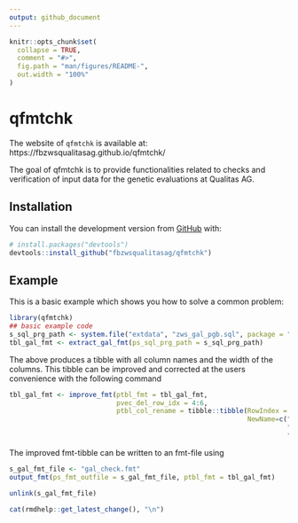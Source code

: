 ```yaml
---
output: github_document
---
```


<!-- README.md is generated from README.Rmd. Please edit that file -->

```r
knitr::opts_chunk$set(
  collapse = TRUE,
  comment = "#>",
  fig.path = "man/figures/README-",
  out.width = "100%"
)
```

# qfmtchk

<!-- badges: start -->
<!-- badges: end -->

The website of `qfmtchk` is available at:  https://fbzwsqualitasag.github.io/qfmtchk/

The goal of qfmtchk is to provide functionalities related to checks and verification of input data for the genetic evaluations at Qualitas AG.

## Installation

You can install the development version from [GitHub](https://github.com/) with:

``` r
# install.packages("devtools")
devtools::install_github("fbzwsqualitasag/qfmtchk")
```

## Example

This is a basic example which shows you how to solve a common problem:

```r
library(qfmtchk)
## basic example code
s_sql_prg_path <- system.file("extdata", "zws_gal_pgb.sql", package = "qfmtchk")
tbl_gal_fmt <- extract_gal_fmt(ps_sql_prg_path = s_sql_prg_path)
```

The above produces a tibble with all column names and the width of the columns. This tibble can be improved and corrected at the users convenience with the following command

```r
tbl_gal_fmt <- improve_fmt(ptbl_fmt = tbl_gal_fmt,
                           pvec_del_row_idx = 4:6,
                           ptbl_col_rename = tibble::tibble(RowIndex = c(3,6,9),
                                                            NewName=c("BlutanteilAnimal", 
                                                                      "BlutanteilVater", 
                                                                      "Traechtigkeitsdauer")))
```

The improved fmt-tibble can be written to an fmt-file using

```r
s_gal_fmt_file <- "gal_check.fmt"
output_fmt(ps_fmt_outfile = s_gal_fmt_file, ptbl_fmt = tbl_gal_fmt)
```

```r
unlink(s_gal_fmt_file)
```



```r
cat(rmdhelp::get_latest_change(), "\n")
```

